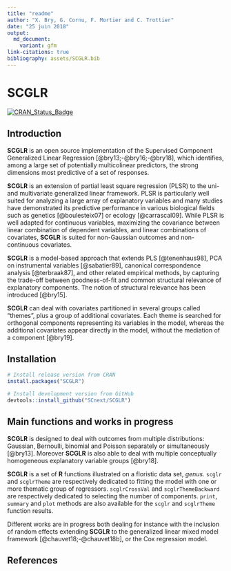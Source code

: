 ---
title: "readme"
author: "X. Bry, G. Cornu, F. Mortier and C. Trottier"
date: "25 juin 2018"
output: 
  md_document:
    variant: gfm
link-citations: true
bibliography: assets/SCGLR.bib
---
<!-- File generated from README.Rmd. Changes must be done from there -->

# SCGLR

[![CRAN_Status_Badge](https://www.r-pkg.org/badges/version/SCGLR)](https://cran.r-project.org/package=SCGLR)

## Introduction

**SCGLR** is an open source implementation of the Supervised Component Generalized Linear Regression 
[@bry13;-@bry16;-@bry18], which identifies, among a large set of potentially multicolinear predictors, the strong dimensions  most predictive of a set of responses. 

**SCGLR** is an extension of partial least square regression (PLSR) to the uni- and multivariate generalized linear framework. PLSR is particularly well suited for analyzing a large array of explanatory variables and many studies have demonstrated its predictive performance in various biological fields such as genetics [@boulesteix07] or ecology [@carrascal09].  While PLSR is well adapted for continuous variables, maximizing the covariance between linear combination of dependent variables, and linear combinations of covariates, **SCGLR** is suited for non-Gaussian outcomes and non-continuous covariates.

**SCGLR** is a model-based approach that extends PLS [@tenenhaus98], PCA on instrumental variables [@sabatier89], canonical correspondence analysis [@terbraak87], and other related empirical methods, by capturing the trade-off between goodness-of-fit and common structural relevance of explanatory components. The notion of structural relevance has been introduced [@bry15].

**SCGLR** can deal with covariates partitioned in several groups called "themes", plus a group of additional covariates. Each theme is searched for orthogonal components representing its variables in the model, whereas the additional covariates appear directly in the model, without the mediation of a component [@bry19].


## Installation

``` r
# Install release version from CRAN
install.packages("SCGLR")

# Install development version from GitHub
devtools::install_github("SCnext/SCGLR")
```

## Main functions and works in progress
**SCGLR** is designed to deal with outcomes from multiple distributions: Gaussian, Bernoulli, binomial and Poisson separately or simultaneously [@bry13]. Moreover **SCGLR** is also able to deal with multiple conceptually homogeneous explanatory variable groups [@bry18].  

**SCGLR** is a set of **R** functions illustrated on a floristic data set, _genus_. `scglr` and `scglrTheme` are respectively dedicated to fitting the model with one or more thematic group of regressors. `scglrCrossVal` and `scglrThemeBackward` are respectively dedicated to selecting the number of components. `print`, `summary` and `plot` methods are also available for the `scglr` and `scglrTheme` function results.

Different works are in progress both dealing for instance with the inclusion of random effects extending **SCGLR** to the generalized linear mixed model framework [@chauvet18;-@chauvet18b], or the Cox regression model.

## References

